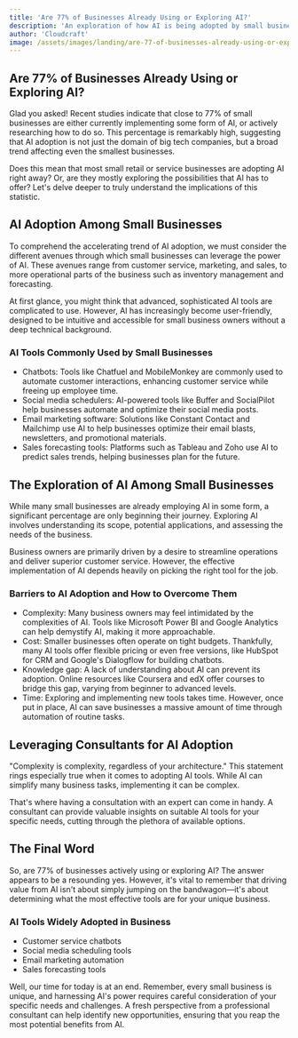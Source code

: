 ```yaml
---
title: 'Are 77% of Businesses Already Using or Exploring AI?'
description: 'An exploration of how AI is being adopted by small businesses.'
author: 'Cloudcraft'
image: /assets/images/landing/are-77-of-businesses-already-using-or-exploring-ai.jpg
---
```


## Are 77% of Businesses Already Using or Exploring AI?

Glad you asked! Recent studies indicate that close to 77% of small businesses are either currently implementing some form of AI, or actively researching how to do so. This percentage is remarkably high, suggesting that AI adoption is not just the domain of big tech companies, but a broad trend affecting even the smallest businesses.

Does this mean that most small retail or service businesses are adopting AI right away? Or, are they mostly exploring the possibilities that AI has to offer? Let's delve deeper to truly understand the implications of this statistic.

<ServicesBlurb />

## AI Adoption Among Small Businesses

To comprehend the accelerating trend of AI adoption, we must consider the different avenues through which small businesses can leverage the power of AI. These avenues range from customer service, marketing, and sales, to more operational parts of the business such as inventory management and forecasting.

At first glance, you might think that advanced, sophisticated AI tools are complicated to use. However, AI has increasingly become user-friendly, designed to be intuitive and accessible for small business owners without a deep technical background.

### AI Tools Commonly Used by Small Businesses

 * Chatbots: Tools like Chatfuel and MobileMonkey are commonly used to automate customer interactions, enhancing customer service while freeing up employee time.
 * Social media schedulers: AI-powered tools like Buffer and SocialPilot help businesses automate and optimize their social media posts.
 * Email marketing software: Solutions like Constant Contact and Mailchimp use AI to help businesses optimize their email blasts, newsletters, and promotional materials.
 * Sales forecasting tools: Platforms such as Tableau and Zoho use AI to predict sales trends, helping businesses plan for the future.

## The Exploration of AI Among Small Businesses

While many small businesses are already employing AI in some form, a significant percentage are only beginning their journey. Exploring AI involves understanding its scope, potential applications, and assessing the needs of the business.

Business owners are primarily driven by a desire to streamline operations and deliver superior customer service. However, the effective implementation of AI depends heavily on picking the right tool for the job.

### Barriers to AI Adoption and How to Overcome Them

 * Complexity: Many business owners may feel intimidated by the complexities of AI. Tools like Microsoft Power BI and Google Analytics can help demystify AI, making it more approachable.
 * Cost: Smaller businesses often operate on tight budgets. Thankfully, many AI tools offer flexible pricing or even free versions, like HubSpot for CRM and Google's Dialogflow for building chatbots.
 * Knowledge gap: A lack of understanding about AI can prevent its adoption. Online resources like Coursera and edX offer courses to bridge this gap, varying from beginner to advanced levels.
 * Time: Exploring and implementing new tools takes time. However, once put in place, AI can save businesses a massive amount of time through automation of routine tasks.

<GetStartedBlurb />

## Leveraging Consultants for AI Adoption

"Complexity is complexity, regardless of your architecture." This statement rings especially true when it comes to adopting AI tools. While AI can simplify many business tasks, implementing it can be complex.

That's where having a consultation with an expert can come in handy. A consultant can provide valuable insights on suitable AI tools for your specific needs, cutting through the plethora of available options.

## The Final Word

So, are 77% of businesses actively using or exploring AI? The answer appears to be a resounding yes. However, it's vital to remember that driving value from AI isn't about simply jumping on the bandwagon—it's about determining what the most effective tools are for your unique business.

### AI Tools Widely Adopted in Business

 * Customer service chatbots
 * Social media scheduling tools
 * Email marketing automation
 * Sales forecasting tools

Well, our time for today is at an end. Remember, every small business is unique, and harnessing AI's power requires careful consideration of your specific needs and challenges. A fresh perspective from a professional consultant can help identify new opportunities, ensuring that you reap the most potential benefits from AI.